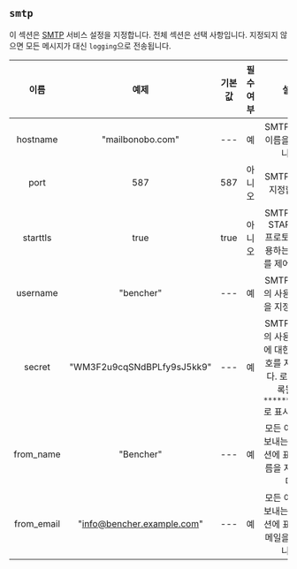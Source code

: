 ## `smtp`

이 섹션은 [SMTP](https://en.wikipedia.org/wiki/Simple_Mail_Transfer_Protocol) 서비스 설정을 지정합니다.
전체 섹션은 선택 사항입니다.
지정되지 않으면 모든 메시지가 대신 `logging`으로 전송됩니다.

|    이름    |            예제            | 기본값 | 필수 여부 |                                                 설명                                                  |
| :--------: | :------------------------: | :----: | :-------: | :---------------------------------------------------------------------------------------------------: |
|  hostname  |      "mailbonobo.com"      |  ---   |    예     |                                    SMTP 호스트 이름을 지정합니다.                                     |
|    port    |            587             |  587   |  아니오   |                                        SMTP 포트를 지정합니다.                                        |
|  starttls  |            true            |  true  |  아니오   |                     SMTP 연결이 STARTTLS 프로토콜을 사용하는지 여부를 제어합니다.                     |
|  username  |         "bencher"          |  ---   |    예     |                                SMTP 호스트의 사용자 이름을 지정합니다.                                |
|   secret   | "WM3F2u9cqSNdBPLfy9sJ5kk9" |  ---   |    예     | SMTP 호스트의 사용자 이름에 대한 비밀번호를 지정합니다. 로그에 기록될 때 `************`로 표시됩니다. |
| from_name  |         "Bencher"          |  ---   |    예     |                      모든 이메일의 보내는 사람 섹션에 표시될 이름을 지정합니다.                       |
| from_email | "info@bencher.example.com" |  ---   |    예     |                     모든 이메일의 보내는 사람 섹션에 표시될 이메일을 지정합니다.                      |
